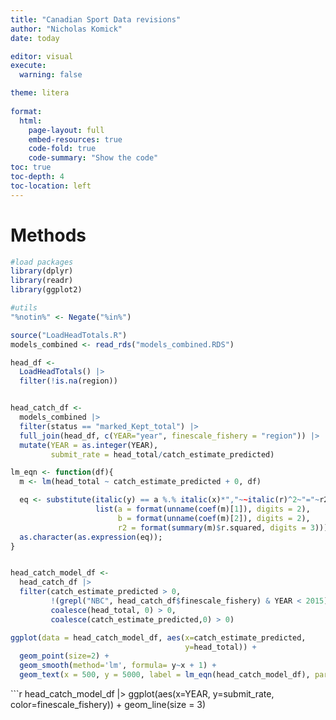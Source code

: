 ```yaml
---
title: "Canadian Sport Data revisions"
author: "Nicholas Komick"
date: today

editor: visual
execute: 
  warning: false

theme: litera
 
format:
  html:
    page-layout: full
    embed-resources: true
    code-fold: true
    code-summary: "Show the code"
toc: true
toc-depth: 4
toc-location: left
---
```


# Methods

```r
#load packages
library(dplyr)
library(readr)
library(ggplot2)

#utils
"%notin%" <- Negate("%in%")

source("LoadHeadTotals.R")
models_combined <- read_rds("models_combined.RDS")

head_df <-
  LoadHeadTotals() |>
  filter(!is.na(region))


head_catch_df <-
  models_combined |>
  filter(status == "marked_Kept_total") |>
  full_join(head_df, c(YEAR="year", finescale_fishery = "region")) |>
  mutate(YEAR = as.integer(YEAR),
         submit_rate = head_total/catch_estimate_predicted)

lm_eqn <- function(df){
  m <- lm(head_total ~ catch_estimate_predicted + 0, df)

  eq <- substitute(italic(y) == a %.% italic(x)*","~~italic(r)^2~"="~r2,
                   list(a = format(unname(coef(m)[1]), digits = 2),
                        b = format(unname(coef(m)[2]), digits = 2),
                        r2 = format(summary(m)$r.squared, digits = 3)))
  as.character(as.expression(eq));
}


head_catch_model_df <-
  head_catch_df |>
  filter(catch_estimate_predicted > 0, 
         !(grepl("NBC", head_catch_df$finescale_fishery) & YEAR < 2015),
         coalesce(head_total, 0) > 0,
         coalesce(catch_estimate_predicted,0) > 0)

```

```r

ggplot(data = head_catch_model_df, aes(x=catch_estimate_predicted,
                                       y=head_total)) +
  geom_point(size=2) +
  geom_smooth(method='lm', formula= y~x + 1) +
  geom_text(x = 500, y = 5000, label = lm_eqn(head_catch_model_df), parse = TRUE, hjust=0, vjust=0)


```
```r

head_catch_model_df |>
  ggplot(aes(x=YEAR, y=submit_rate, color=finescale_fishery)) +
  geom_line(size = 3)

